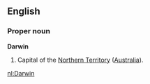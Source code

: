 ==English==
===Proper noun===
'''Darwin'''
{{wikipedia}}
#Capital of the [[Northern Territory]] ([[Australia]]).

[[nl:Darwin]]